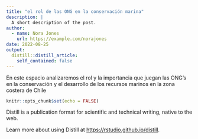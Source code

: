 ```yaml
---
title: "el rol de las ONG en la conservación marina"
description: |
  A short description of the post.
author:
  - name: Nora Jones
    url: https://example.com/norajones
date: 2022-08-25
output:
  distill::distill_article:
    self_contained: false
---
```

En este espacio analizaremos el rol y la importancia que juegan las ONG's en la conservación y el desarrollo de los recursos marinos en la zona costera de Chile


```r
knitr::opts_chunk$set(echo = FALSE)
```

Distill is a publication format for scientific and technical writing, native to the web.

Learn more about using Distill at <https://rstudio.github.io/distill>.


